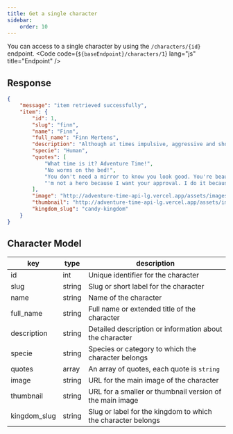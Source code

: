 ```yaml
---
title: Get a single character
sidebar:
    order: 10
---
```


You can access to a single character by using the `/characters/{id}` endpoint.
<Code code={`${baseEndpoint}/characters/1`} lang="js" title="Endpoint" />

## Response
```json
{
    "message": "item retrieved successfully",
    "item": {
        "id": 1,
        "slug": "finn",
        "name": "Finn",
        "full_name": "Finn Mertens",
        "description": "Although at times impulsive, aggressive and short tempered, Finn is a kind, brave, selfless, and righteous boy. His aspirations to become a great hero makes him somewhat of a moral sheriff in the Land of Ooo, as he is willing to help and protect any innocent person or creature",
        "specie": "Human",
        "quotes": [
            "What time is it? Adventure Time!",
            "No worms on the bed!",
            "You don't need a mirror to know you look good. You're beautiful on the inside.",
            "'m not a hero because I want your approval. I do it because I want to!"
        ],
        "image": "http://adventure-time-api-lg.vercel.app/assets/images/characters/finn.webp",
        "thumbnail": "http://adventure-time-api-lg.vercel.app/assets/images/characters/finn-thumbnail.webp",
        "kingdom_slug": "candy-kingdom"
    }
}
```
## Character Model
| key              | type   | description                                                                                              |
|------------------|--------|----------------------------------------------------------------------------------------------------------|
| id          | int    | Unique identifier for the character                                                                          |
| slug        | string | Slug or short label for the character                                                                        |
| name        | string | Name of the character                                                                                        |
| full_name   | string | Full name or extended title of the character                                                                |
| description | string | Detailed description or information about the character                                                     |
| specie      | string | Species or category to which the character belongs                                                          |
| quotes      | array  | An array of quotes, each quote is `string`                                                             |
| image       | string | URL for the main image of the character                                                                     |
| thumbnail   | string | URL for a smaller or thumbnail version of the main image                                               |
| kingdom_slug | string | Slug or label for the kingdom to which the character belongs                                                |
